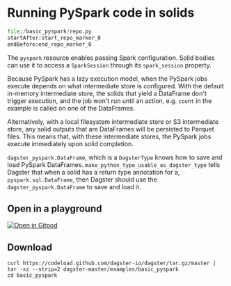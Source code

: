 
# Running PySpark code in solids

<ExampleReferenceLink filePath="examples/basic_pyspark" />

```python literalinclude caption=repo.py
file:/basic_pyspark/repo.py
startAfter:start_repo_marker_0
endBefore:end_repo_marker_0
```

The `pyspark` resource enables passing Spark configuration. Solid bodies can use it to access
a `SparkSession` through its `spark_session` property.

Because PySpark has a lazy execution model, when the PySpark jobs execute depends on what
intermediate store is configured. With the default in-memory intermediate store, the solids that
yield a DataFrame don't trigger execution, and the job won't run until an action, e.g. `count` in
the example is called on one of the DataFrames.

Alternatively, with a local filesystem intermediate store or S3 intermediate store, any solid outputs
that are DataFrames will be persisted to Parquet files. This means that, with these intermediate
stores, the PySpark jobs execute immediately upon solid completion.

`dagster_pyspark.DataFrame`, which is a `DagsterType` knows how to save and load PySpark DataFrames.
`make_python_type_usable_as_dagster_type` tells Dagster that when a solid has a return type
annotation for a, `pyspark.sql.DataFrame`, then Dagster should use the `dagster_pyspark.DataFrame`
to save and load it.

## Open in a playground

[![Open in Gitpod](https://gitpod.io/button/open-in-gitpod.svg)](https://gitpod.io/#EXAMPLE=basic_pyspark/https://github.com/dagster-io/dagster)

## Download

```
curl https://codeload.github.com/dagster-io/dagster/tar.gz/master | tar -xz --strip=2 dagster-master/examples/basic_pyspark
cd basic_pyspark
```
